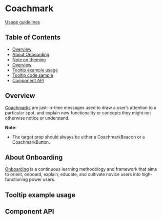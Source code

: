 

<Meta title="Coachmark" component={CoachmarkV2} />

# Coachmark

[Usage guidelines](https://pages.github.ibm.com/carbon/ibm-products/components/onboarding/coachmark/usage/)

## Table of Contents

- [Overview](#overview)
- [About Onboarding](#about-onboarding)
- [Note on theming](#note-on-theming)
- [Overview](#overview)
- [Tooltip example usage](#tooltip-example-usage)
- [Tooltip code sample](#tooltip-code-sample)
- [Component API](#component-api)

## Overview

[Coachmarks](https://pages.github.ibm.com/carbon/ibm-products/components/onboarding/coachmark/usage)
are just-in-time messages used to draw a user’s attention to a particular spot,
and explain new functionality or concepts they might not otherwise notice or
understand.

**Note:**

- The target prop should always be either a CoachmarkBeacon or a
  CoachmarkButton.

## About Onboarding

[Onboarding](https://pages.github.ibm.com/security/security-design/department/end-to-end-experiences/onboarding/overview/)
is a continuous learning methodology and framework that aims to orient, onboard,
explain, educate, and cultivate novice users into high-functioning power users.

## Tooltip example usage

<Canvas className="coachmarkExample" withSource="none">
    <Story of={CoachmarkStories.Tooltip} />
</Canvas>

## Component API

<Controls />
